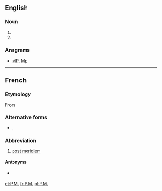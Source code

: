 {{also|p.m.|p. m.|pm|Pm|PM|.pm}}
==English==

===Noun===
{{en-noun|?}}

# {{alternative spelling of|p.m.|lang=en}}
# {{alternative spelling of|PM|lang=en}}

===Anagrams===
* [[MP#English|MP]], [[Mp#English|Mp]]

----

==French==

===Etymology===
From {{etyl|la|fr}} {{m|la|post meridiem}}
===Alternative forms===
* {{l|fr|PM}} , {{l|fr|P. M.}}
===Abbreviation===
{{head|fr|abbreviation}}
# [[post meridiem]]
====Antonyms====
* {{sense|post meridiem}} {{l|fr|A.M.}}

[[et:P.M.]]
[[fr:P.M.]]
[[pl:P.M.]]